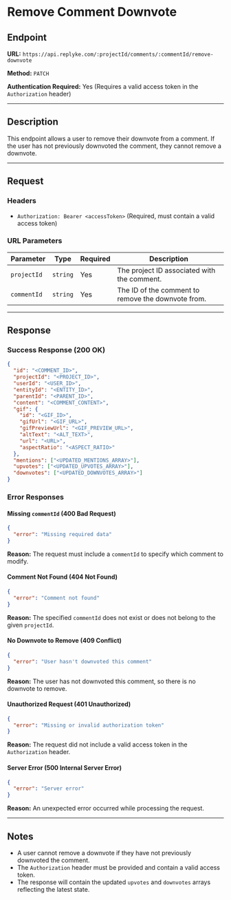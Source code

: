 # Remove Comment Downvote

## Endpoint

**URL:** `https://api.replyke.com/:projectId/comments/:commentId/remove-downvote`

**Method:** `PATCH`

**Authentication Required:** Yes (Requires a valid access token in the `Authorization` header)

----------

## Description

This endpoint allows a user to remove their downvote from a comment. If the user has not previously downvoted the comment, they cannot remove a downvote.

----------

## Request

### Headers

-   `Authorization: Bearer <accessToken>` (Required, must contain a valid access token)

### URL Parameters

| Parameter   | Type     | Required | Description                        |
|------------|----------|----------|------------------------------------|
| `projectId` | `string` | Yes      | The project ID associated with the comment. |
| `commentId` | `string` | Yes      | The ID of the comment to remove the downvote from. |

----------

## Response

### Success Response (200 OK)

```json
{
  "id": "<COMMENT_ID>",
  "projectId": "<PROJECT_ID>",
  "userId": "<USER_ID>",
  "entityId": "<ENTITY_ID>",
  "parentId": "<PARENT_ID>",
  "content": "<COMMENT_CONTENT>",
  "gif": {
    "id": "<GIF_ID>",
    "gifUrl": "<GIF_URL>",
    "gifPreviewUrl": "<GIF_PREVIEW_URL>",
    "altText": "<ALT_TEXT>",
    "url": "<URL>",
    "aspectRatio": "<ASPECT_RATIO>"
  },
  "mentions": ["<UPDATED_MENTIONS_ARRAY>"],
  "upvotes": ["<UPDATED_UPVOTES_ARRAY>"],
  "downvotes": ["<UPDATED_DOWNVOTES_ARRAY>"]
}
```

### Error Responses

#### Missing `commentId` (400 Bad Request)

```json
{
  "error": "Missing required data"
}
```

**Reason:** The request must include a `commentId` to specify which comment to modify.

#### Comment Not Found (404 Not Found)

```json
{
  "error": "Comment not found"
}
```

**Reason:** The specified `commentId` does not exist or does not belong to the given `projectId`.

#### No Downvote to Remove (409 Conflict)

```json
{
  "error": "User hasn't downvoted this comment"
}
```

**Reason:** The user has not downvoted this comment, so there is no downvote to remove.

#### Unauthorized Request (401 Unauthorized)

```json
{
  "error": "Missing or invalid authorization token"
}
```

**Reason:** The request did not include a valid access token in the `Authorization` header.

#### Server Error (500 Internal Server Error)

```json
{
  "error": "Server error"
}
```

**Reason:** An unexpected error occurred while processing the request.

----------

## Notes

-   A user cannot remove a downvote if they have not previously downvoted the comment.
-   The `Authorization` header must be provided and contain a valid access token.
-   The response will contain the updated `upvotes` and `downvotes` arrays reflecting the latest state.